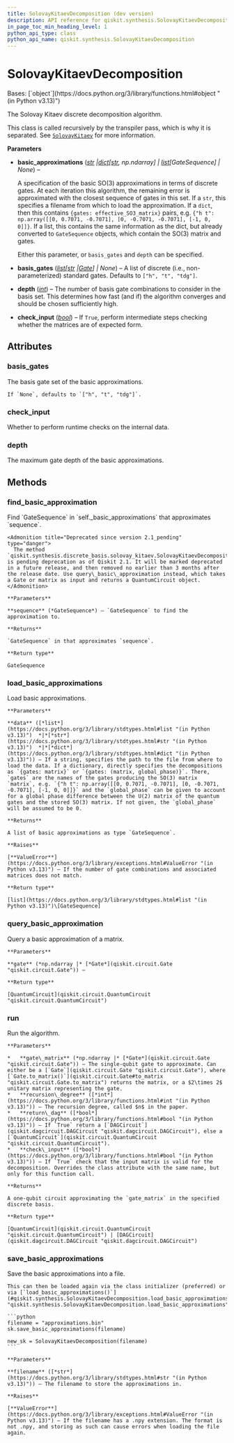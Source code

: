 ```yaml
---
title: SolovayKitaevDecomposition (dev version)
description: API reference for qiskit.synthesis.SolovayKitaevDecomposition in the dev version of qiskit
in_page_toc_min_heading_level: 1
python_api_type: class
python_api_name: qiskit.synthesis.SolovayKitaevDecomposition
---
```


# SolovayKitaevDecomposition

<Class id="qiskit.synthesis.SolovayKitaevDecomposition" isDedicatedPage={true} github="https://github.com/Qiskit/qiskit/tree/main/qiskit/synthesis/discrete_basis/solovay_kitaev.py#L33-L263" signature="qiskit.synthesis.SolovayKitaevDecomposition(basic_approximations=None, *, basis_gates=None, depth=12, check_input=False)" modifiers="class">
  Bases: [`object`](https://docs.python.org/3/library/functions.html#object "(in Python v3.13)")

  The Solovay Kitaev discrete decomposition algorithm.

  This class is called recursively by the transpiler pass, which is why it is separated. See [`SolovayKitaev`](qiskit.transpiler.passes.SolovayKitaev "qiskit.transpiler.passes.SolovayKitaev") for more information.

  **Parameters**

  *   **basic\_approximations** ([*str*](https://docs.python.org/3/library/stdtypes.html#str "(in Python v3.13)")  *|*[*dict*](https://docs.python.org/3/library/stdtypes.html#dict "(in Python v3.13)")*\[*[*str*](https://docs.python.org/3/library/stdtypes.html#str "(in Python v3.13)")*, np.ndarray] |* [*list*](https://docs.python.org/3/library/stdtypes.html#list "(in Python v3.13)")*\[GateSequence] | None*) –

      A specification of the basic SO(3) approximations in terms of discrete gates. At each iteration this algorithm, the remaining error is approximated with the closest sequence of gates in this set. If a `str`, this specifies a filename from which to load the approximation. If a `dict`, then this contains `{gates: effective_SO3_matrix}` pairs, e.g. `{"h t": np.array([[0, 0.7071, -0.7071], [0, -0.7071, -0.7071], [-1, 0, 0]]}`. If a list, this contains the same information as the dict, but already converted to `GateSequence` objects, which contain the SO(3) matrix and gates.

      Either this parameter, or `basis_gates` and `depth` can be specified.

  *   **basis\_gates** ([*list*](https://docs.python.org/3/library/stdtypes.html#list "(in Python v3.13)")*\[*[*str*](https://docs.python.org/3/library/stdtypes.html#str "(in Python v3.13)")  *|*[*Gate*](qiskit.circuit.Gate "qiskit.circuit.Gate")*] | None*) – A list of discrete (i.e., non-parameterized) standard gates. Defaults to `["h", "t", "tdg"]`.

  *   **depth** ([*int*](https://docs.python.org/3/library/functions.html#int "(in Python v3.13)")) – The number of basis gate combinations to consider in the basis set. This determines how fast (and if) the algorithm converges and should be chosen sufficiently high.

  *   **check\_input** ([*bool*](https://docs.python.org/3/library/functions.html#bool "(in Python v3.13)")) – If `True`, perform intermediate steps checking whether the matrices are of expected form.

  ## Attributes

  ### basis\_gates

  <Attribute id="qiskit.synthesis.SolovayKitaevDecomposition.basis_gates">
    The basis gate set of the basic approximations.

    If `None`, defaults to `["h", "t", "tdg"]`.
  </Attribute>

  ### check\_input

  <Attribute id="qiskit.synthesis.SolovayKitaevDecomposition.check_input">
    Whether to perform runtime checks on the internal data.
  </Attribute>

  ### depth

  <Attribute id="qiskit.synthesis.SolovayKitaevDecomposition.depth">
    The maximum gate depth of the basic approximations.
  </Attribute>

  ## Methods

  ### find\_basic\_approximation

  <Function id="qiskit.synthesis.SolovayKitaevDecomposition.find_basic_approximation" github="https://github.com/Qiskit/qiskit/tree/main/qiskit/synthesis/discrete_basis/solovay_kitaev.py#L248-L263" signature="find_basic_approximation(sequence)">
    Find `GateSequence` in `self._basic_approximations` that approximates `sequence`.

    <Admonition title="Deprecated since version 2.1_pending" type="danger">
      The method `qiskit.synthesis.discrete_basis.solovay_kitaev.SolovayKitaevDecomposition.find_basic_approximation()` is pending deprecation as of Qiskit 2.1. It will be marked deprecated in a future release, and then removed no earlier than 3 months after the release date. Use query\_basic\_approximation instead, which takes a Gate or matrix as input and returns a QuantumCircuit object.
    </Admonition>

    **Parameters**

    **sequence** (*GateSequence*) – `GateSequence` to find the approximation to.

    **Returns**

    `GateSequence` in that approximates `sequence`.

    **Return type**

    GateSequence
  </Function>

  ### load\_basic\_approximations

  <Function id="qiskit.synthesis.SolovayKitaevDecomposition.load_basic_approximations" github="https://github.com/Qiskit/qiskit/tree/main/qiskit/synthesis/discrete_basis/solovay_kitaev.py#L111-L165" signature="load_basic_approximations(data)" modifiers="static">
    Load basic approximations.

    **Parameters**

    **data** ([*list*](https://docs.python.org/3/library/stdtypes.html#list "(in Python v3.13)")  *|*[*str*](https://docs.python.org/3/library/stdtypes.html#str "(in Python v3.13)")  *|*[*dict*](https://docs.python.org/3/library/stdtypes.html#dict "(in Python v3.13)")) – If a string, specifies the path to the file from where to load the data. If a dictionary, directly specifies the decompositions as `{gates: matrix}` or `{gates: (matrix, global_phase)}`. There, `gates` are the names of the gates producing the SO(3) matrix `matrix`, e.g. `{"h t": np.array([[0, 0.7071, -0.7071], [0, -0.7071, -0.7071], [-1, 0, 0]]}` and the `global_phase` can be given to account for a global phase difference between the U(2) matrix of the quantum gates and the stored SO(3) matrix. If not given, the `global_phase` will be assumed to be 0.

    **Returns**

    A list of basic approximations as type `GateSequence`.

    **Raises**

    [**ValueError**](https://docs.python.org/3/library/exceptions.html#ValueError "(in Python v3.13)") – If the number of gate combinations and associated matrices does not match.

    **Return type**

    [list](https://docs.python.org/3/library/stdtypes.html#list "(in Python v3.13)")\[GateSequence]
  </Function>

  ### query\_basic\_approximation

  <Function id="qiskit.synthesis.SolovayKitaevDecomposition.query_basic_approximation" github="https://github.com/Qiskit/qiskit/tree/main/qiskit/synthesis/discrete_basis/solovay_kitaev.py#L238-L246" signature="query_basic_approximation(gate)">
    Query a basic approximation of a matrix.

    **Parameters**

    **gate** (*np.ndarray |* [*Gate*](qiskit.circuit.Gate "qiskit.circuit.Gate")) –

    **Return type**

    [QuantumCircuit](qiskit.circuit.QuantumCircuit "qiskit.circuit.QuantumCircuit")
  </Function>

  ### run

  <Function id="qiskit.synthesis.SolovayKitaevDecomposition.run" github="https://github.com/Qiskit/qiskit/tree/main/qiskit/synthesis/discrete_basis/solovay_kitaev.py#L195-L236" signature="run(gate_matrix, recursion_degree, return_dag=False, check_input=True)">
    Run the algorithm.

    **Parameters**

    *   **gate\_matrix** (*np.ndarray |* [*Gate*](qiskit.circuit.Gate "qiskit.circuit.Gate")) – The single-qubit gate to approximate. Can either be a [`Gate`](qiskit.circuit.Gate "qiskit.circuit.Gate"), where [`Gate.to_matrix()`](qiskit.circuit.Gate#to_matrix "qiskit.circuit.Gate.to_matrix") returns the matrix, or a $2\times 2$ unitary matrix representing the gate.
    *   **recursion\_degree** ([*int*](https://docs.python.org/3/library/functions.html#int "(in Python v3.13)")) – The recursion degree, called $n$ in the paper.
    *   **return\_dag** ([*bool*](https://docs.python.org/3/library/functions.html#bool "(in Python v3.13)")) – If `True` return a [`DAGCircuit`](qiskit.dagcircuit.DAGCircuit "qiskit.dagcircuit.DAGCircuit"), else a [`QuantumCircuit`](qiskit.circuit.QuantumCircuit "qiskit.circuit.QuantumCircuit").
    *   **check\_input** ([*bool*](https://docs.python.org/3/library/functions.html#bool "(in Python v3.13)")) – If `True` check that the input matrix is valid for the decomposition. Overrides the class attribute with the same name, but only for this function call.

    **Returns**

    A one-qubit circuit approximating the `gate_matrix` in the specified discrete basis.

    **Return type**

    [QuantumCircuit](qiskit.circuit.QuantumCircuit "qiskit.circuit.QuantumCircuit") | [DAGCircuit](qiskit.dagcircuit.DAGCircuit "qiskit.dagcircuit.DAGCircuit")
  </Function>

  ### save\_basic\_approximations

  <Function id="qiskit.synthesis.SolovayKitaevDecomposition.save_basic_approximations" github="https://github.com/Qiskit/qiskit/tree/main/qiskit/synthesis/discrete_basis/solovay_kitaev.py#L167-L193" signature="save_basic_approximations(filename)">
    Save the basic approximations into a file.

    This can then be loaded again via the class initializer (preferred) or via [`load_basic_approximations()`](#qiskit.synthesis.SolovayKitaevDecomposition.load_basic_approximations "qiskit.synthesis.SolovayKitaevDecomposition.load_basic_approximations"):

    ```python
    filename = "approximations.bin"
    sk.save_basic_approximations(filename)

    new_sk = SolovayKitaevDecomposition(filename)
    ```

    **Parameters**

    **filename** ([*str*](https://docs.python.org/3/library/stdtypes.html#str "(in Python v3.13)")) – The filename to store the approximations in.

    **Raises**

    [**ValueError**](https://docs.python.org/3/library/exceptions.html#ValueError "(in Python v3.13)") – If the filename has a .npy extension. The format is not .npy, and storing as such can cause errors when loading the file again.
  </Function>
</Class>

